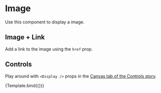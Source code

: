 

<Meta title="Components/Atoms/Image" component={DisplayImage} />

# Image

Use this component to display a image.

<Canvas>
  <Story name="Component">
    <DisplayImage
      alt="Image alt text"
      height="480"
      url="https://nextjs.wpengine.com/wp-content/uploads/2021/02/nextjs-wordpress-starter.jpg"
      width="640"
    />
  </Story>
</Canvas>

## Image + Link

Add a link to the image using the `href` prop.

<Canvas>
  <Story name="Image + Link">
    <DisplayImage
      alt="Image alt text"
      caption="This is the image caption"
      height="480"
      href="https://eab.com"
      url="https://nextjs.wpengine.com/wp-content/uploads/2021/02/nextjs-wordpress-starter.jpg"
      width="640"
    />
  </Story>
</Canvas>

## Controls

Play around with `<Display />` props in the [Canvas tab of the Controls story](?path=/story/components-atoms-image--controls).


<Canvas>
  <Story
    name="Controls"
    args={{
      alt: 'A screenshot of the codebase.',
      caption: 'A screenshot of the codebase.',
      height: '480',
      url: 'https://nextjs.wpengine.com/wp-content/uploads/2021/02/nextjs-wordpress-starter.jpg',
      width: '640',
    }}
  >
    {Template.bind({})}
  </Story>
</Canvas>
